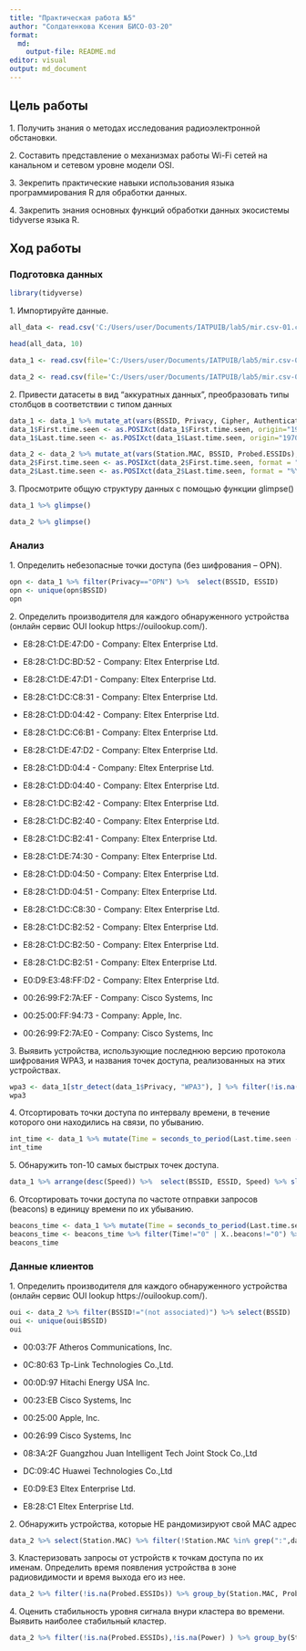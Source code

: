 ```yaml
---
title: "Практическая работа №5"
author: "Солдатенкова Ксения БИСО-03-20"
format: 
  md:
    output-file: README.md
editor: visual
output: md_document
---
```


## Цель работы

1\. Получить знания о методах исследования радиоэлектронной обстановки.

2\. Составить представление о механизмах работы Wi-Fi сетей на канальном и
сетевом уровне модели OSI.

3\. Зекрепить практические навыки использования языка программирования R для
обработки данных.

4\. Закрепить знания основных функций обработки данных экосистемы tidyverse
языка R.

## Ход работы

### Подготовка данных

```r
library(tidyverse)
```


1\. Импортируйте данные.

```r
all_data <- read.csv('C:/Users/user/Documents/IATPUIB/lab5/mir.csv-01.csv')
```
```r
head(all_data, 10)
```
```r
data_1 <- read.csv(file='C:/Users/user/Documents/IATPUIB/lab5/mir.csv-01.csv',nrows=167)
```
```r
data_2 <- read.csv(file='C:/Users/user/Documents/IATPUIB/lab5/mir.csv-01.csv',skip=169)
```


2\. Привести датасеты в вид “аккуратных данных”, преобразовать типы столбцов в
соответствии с типом данных

```r
data_1 <- data_1 %>% mutate_at(vars(BSSID, Privacy, Cipher, Authentication, LAN.IP, ESSID), trimws) %>% mutate_at(vars(BSSID, Privacy, Cipher, Authentication, LAN.IP, ESSID), na_if, "")
data_1$First.time.seen <- as.POSIXct(data_1$First.time.seen, origin="1970-01-01")
data_1$Last.time.seen <- as.POSIXct(data_1$Last.time.seen, origin="1970-01-01")
```

```r
data_2 <- data_2 %>% mutate_at(vars(Station.MAC, BSSID, Probed.ESSIDs), trimws) %>% mutate_at(vars(Station.MAC, BSSID, Probed.ESSIDs), na_if, "")
data_2$First.time.seen <- as.POSIXct(data_2$First.time.seen, format = "%Y-%m-%d %H:%M:%S")
data_2$Last.time.seen <- as.POSIXct(data_2$Last.time.seen, format = "%Y-%m-%d %H:%M:%S")
```


3\. Просмотрите общую структуру данных с помощью функции glimpse()

```r
data_1 %>% glimpse()
```
```r
data_2 %>% glimpse()
```


### Анализ

1\. Определить небезопасные точки доступа (без шифрования – OPN).

```r
opn <- data_1 %>% filter(Privacy=="OPN") %>%  select(BSSID, ESSID)
opn <- unique(opn$BSSID) 
opn
```


2\. Определить производителя для каждого обнаруженного устройства (онлайн сервис OUI lookup https://ouilookup.com/).

- E8:28:C1:DE:47:D0 - Company: Eltex Enterprise Ltd.

- E8:28:C1:DC:BD:52 - Company: Eltex Enterprise Ltd.

- E8:28:C1:DE:47:D1 - Company: Eltex Enterprise Ltd.

- E8:28:C1:DC:C8:31 - Company: Eltex Enterprise Ltd.

- E8:28:C1:DD:04:42 - Company: Eltex Enterprise Ltd.

- E8:28:C1:DC:C6:B1 - Company: Eltex Enterprise Ltd.

- E8:28:C1:DE:47:D2 - Company: Eltex Enterprise Ltd.

- E8:28:C1:DD:04:4 - Company: Eltex Enterprise Ltd.

- E8:28:C1:DD:04:40 - Company: Eltex Enterprise Ltd.

- E8:28:C1:DC:B2:42 - Company: Eltex Enterprise Ltd.

- E8:28:C1:DC:B2:40 - Company: Eltex Enterprise Ltd.

- E8:28:C1:DC:B2:41 - Company: Eltex Enterprise Ltd.

- E8:28:C1:DE:74:30 - Company: Eltex Enterprise Ltd.

- E8:28:C1:DD:04:50 - Company: Eltex Enterprise Ltd.

- E8:28:C1:DD:04:51 - Company: Eltex Enterprise Ltd.

- E8:28:C1:DC:C8:30 - Company: Eltex Enterprise Ltd.

- E8:28:C1:DC:B2:52 - Company: Eltex Enterprise Ltd.

- E8:28:C1:DC:B2:50 - Company: Eltex Enterprise Ltd.

- E8:28:C1:DC:B2:51 - Company: Eltex Enterprise Ltd.

- E0:D9:E3:48:FF:D2 - Company: Eltex Enterprise Ltd.

- 00:26:99:F2:7A:EF - Company: Cisco Systems, Inc

- 00:25:00:FF:94:73 - Company: Apple, Inc.

- 00:26:99:F2:7A:E0 - Company: Cisco Systems, Inc


3\. Выявить устройства, использующие последнюю версию протокола шифрования
WPA3, и названия точек доступа, реализованных на этих устройствах.

```r
wpa3 <- data_1[str_detect(data_1$Privacy, "WPA3"), ] %>% filter(!is.na(Privacy)) %>% select(BSSID, ESSID, Privacy)
wpa3
```

4\. Отсортировать точки доступа по интервалу времени, в течение которого они
находились на связи, по убыванию.

```r
int_time <- data_1 %>% mutate(Time = seconds_to_period(Last.time.seen - First.time.seen)) %>% arrange(desc(Time)) %>%  select(BSSID, Last.time.seen,First.time.seen, Time)
int_time
```

5\. Обнаружить топ-10 самых быстрых точек доступа.

```r
data_1 %>% arrange(desc(Speed)) %>%  select(BSSID, ESSID, Speed) %>% slice(1:10)
```

6\. Отсортировать точки доступа по частоте отправки запросов (beacons) в единицу
времени по их убыванию.

```r
beacons_time <- data_1 %>% mutate(Time = seconds_to_period(Last.time.seen - First.time.seen)) %>% arrange(desc(Time)) %>% select(BSSID, Last.time.seen,First.time.seen, X..beacons, Time)
beacons_time <- beacons_time %>% filter(Time!="0" | X..beacons!="0") %>%  mutate(beacon = as.integer(X..beacons)/ as.integer(Time)) %>% arrange(desc(beacon)) %>% filter(!is.infinite(beacon)) %>% select(BSSID, X..beacons, Time,beacon)
beacons_time
```

### Данные клиентов

1\. Определить производителя для каждого обнаруженного устройства (онлайн сервис OUI lookup https://ouilookup.com/).

```r
oui <- data_2 %>% filter(BSSID!="(not associated)") %>% select(BSSID)
oui <- unique(oui$BSSID) 
oui
```

- 00:03:7F Atheros Communications, Inc.

- 0C:80:63 Tp-Link Technologies Co.,Ltd.

- 00:0D:97 Hitachi Energy USA Inc.

- 00:23:EB Cisco Systems, Inc

- 00:25:00 Apple, Inc.

- 00:26:99 Cisco Systems, Inc

- 08:3A:2F Guangzhou Juan Intelligent Tech Joint Stock Co.,Ltd

- DC:09:4C Huawei Technologies Co.,Ltd

- E0:D9:E3 Eltex Enterprise Ltd.

- E8:28:C1 Eltex Enterprise Ltd.

2\. Обнаружить устройства, которые НЕ рандомизируют свой MAC адрес

```r
data_2 %>% select(Station.MAC) %>% filter(!Station.MAC %in% grep(":",data_2$Station.MAC, value = TRUE))
```

3\. Кластеризовать запросы от устройств к точкам доступа по их именам.
Определить время появления устройства в зоне радиовидимости и время
выхода его из нее.

```r
data_2 %>% filter(!is.na(Probed.ESSIDs)) %>% group_by(Station.MAC, Probed.ESSIDs) %>%  summarise("min_first_time" = min(First.time.seen), "max_last_time" = max(Last.time.seen), Power)
```

4\. Оценить стабильность уровня сигнала внури кластера во времени. Выявить
наиболее стабильный кластер.

```r
data_2 %>% filter(!is.na(Probed.ESSIDs),!is.na(Power) ) %>% group_by(Station.MAC) %>%  summarise("min_first_time" = min(First.time.seen), "max_last_time" = max(Last.time.seen), Power) %>% arrange(desc(Power)) %>% head(1)
```


